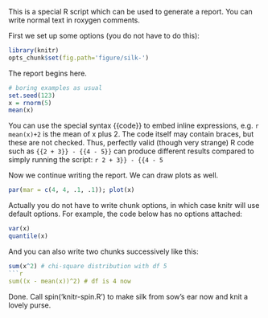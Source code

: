 This is a special R script which can be used to generate a report. You can
write normal text in roxygen comments.

First we set up some options (you do not have to do this):

```r
library(knitr)
opts_chunk$set(fig.path='figure/silk-')
```

The report begins here.

```r
# boring examples as usual
set.seed(123)
x = rnorm(5)
mean(x)
```

You can use the special syntax {{code}} to embed inline expressions, e.g.
`r mean(x)+2`
is the mean of x plus 2.
The code itself may contain braces, but these are not checked.  Thus,
perfectly valid (though very strange) R code such as `{{2 + 3}} - {{4 - 5}}`
can produce different results compared to simply running the script:
`r 2 + 3}} - {{4 - 5`

Now we continue writing the report. We can draw plots as well.

```r
par(mar = c(4, 4, .1, .1)); plot(x)
```

Actually you do not have to write chunk options, in which case knitr will use
default options. For example, the code below has no options attached:

```r
var(x)
quantile(x)
```

And you can also write two chunks successively like this:

```r
sum(x^2) # chi-square distribution with df 5
```r
sum((x - mean(x))^2) # df is 4 now
```

Done. Call spin('knitr-spin.R') to make silk from sow's ear now and knit a
lovely purse.
